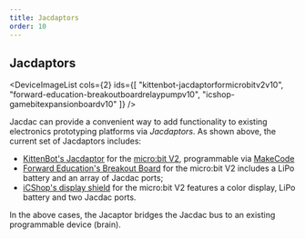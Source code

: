 ```yaml
---
title: Jacdaptors
order: 10
---
```


## Jacdaptors

<DeviceImageList
    cols={2}
    ids={[
        "kittenbot-jacdaptorformicrobitv2v10",
        "forward-education-breakoutboardrelaypumpv10",
        "icshop-gamebitexpansionboardv10"
    ]}
/>

Jacdac can provide a convenient way to add functionality to existing electronics prototyping platforms via _Jacdaptors_. As shown above, the current set of Jacdaptors includes:
- [KittenBot's Jacdaptor](/devices/kittenbot/jacdaptorformicrobitv2v10) for the [micro:bit V2](/devices/microbit-educational-foundation/microbitv2/), programmable via [MakeCode](/clients/makecode)
- [Forward Education's Breakout Board](/devices/forward-education/breakoutboardrelaypumpv10/) for the micro:bit V2 includes a LiPo battery and an array of Jacdac ports;
- [iCShop's display shield](/devices/icshop/gamebitexpansionboardv10.json) for the micro:bit V2 features a color display, LiPo battery and two Jacdac ports.

In the above cases, the Jacaptor bridges the Jacdac bus to an existing programmable device (brain).